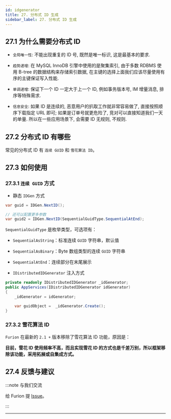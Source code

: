 ```yaml
---
id: idgenerator
title: 27. 分布式 ID 生成
sidebar_label: 27. 分布式 ID 生成
---
```


## 27.1 为什么需要分布式 ID

- `全局唯一性`: 不能出现重复的 ID 号, 既然是唯一标识, 这是最基本的要求.

- `趋势递增`: 在 MySQL InnoDB 引擎中使用的是聚集索引, 由于多数 RDBMS 使用 B-tree 的数据结构来存储索引数据, 在主键的选择上面我们应该尽量使用有序的主键保证写入性能.

- `单调递增`: 保证下一个 ID 一定大于上一个 ID, 例如事务版本号, IM 增量消息, 排序等特殊需求.

- `信息安全`: 如果 ID 是连续的, 恶意用户的扒取工作就非常容易做了, 直接按照顺序下载指定 URL 即可; 如果是订单号就更危险了, 竞对可以直接知道我们一天的单量. 所以在一些应用场景下, 会需要 ID 无规则, 不规则.

## 27.2 分布式 ID 有哪些

常见的分布式 ID 有 `连续 GUID` 和 `雪花算法 ID`。

## 27.3 如何使用

### 27.3.1 `连续 GUID` 方式

- 静态 `IDGen` 方式

```cs
var guid = IDGen.NextID();

// 还可以配置更多参数
var guid2 = IDGen.NextID(SequentialGuidType.SequentialAtEnd);
```

`SequentialGuidType` 是枚举类型，可选项有：

- `SequentialAsString`：标准连续 `GUID` 字符串，默认值
- `SequentialAsBinary`：Byte 数组类型的连续 `GUID` 字符串
- `SequentialAtEnd`：连续部分在末尾展示

- `IDistributedIDGenerator` 注入方式

```cs {2,6}
private readonly IDistributedIDGenerator _idGenerator;
public AppServices(IDistributedIDGenerator idGenerator)
{
    _idGenerator = idGenerator;

    var guidObject =  _idGenerator.Create();
}
```

### 27.3.2 雪花算法 ID

`Furion` 在最新的 `2.1 +` 版本移除了雪花算法 ID 功能，原因是：

**目前，雪花 ID 使用频率不高，而且实现雪花 ID 的方式也是千差万别，所以框架移除该功能，采用拓展或自集成方式。**

## 27.4 反馈与建议

:::note 与我们交流

给 Furion 提 [Issue](https://gitee.com/dotnetchina/Furion/issues/new?issue)。

:::

---
